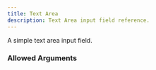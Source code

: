---
title: Text Area
description: Text Area input field reference.
---


<InputFieldInfo type={InputFieldType.TEXT_AREA}></InputFieldInfo>

A simple text area input field.

### Allowed Arguments

<InputFieldAllowedArguments type={InputFieldType.TEXT_AREA}></InputFieldAllowedArguments>